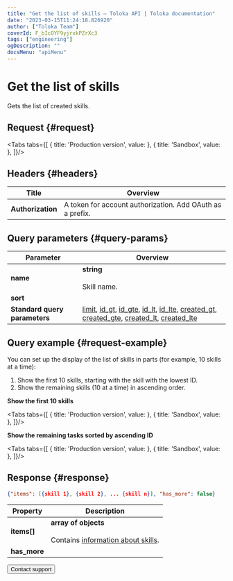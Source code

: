 ```yaml
---
title: "Get the list of skills — Toloka API | Toloka documentation"
date: "2023-03-15T11:24:18.826920"
author: ["Toloka Team"]
coverId: F_bIcOYF9yjrxkPZrXc3
tags: ["engineering"]
ogDescription: ""
docsMenu: "apiMenu"
---
```



# Get the list of skills

<Announce/>

Gets the list of created skills.

## Request {#request}

<Tabs tabs={[
  { title: 'Production version', value: <GetSkillListList1/> },
  { title: 'Sandbox', value: <GetSkillListList2/> },
]}/>

## Headers {#headers}

Title | Overview
----- | -----
**Authorization** | A token for account authorization. Add OAuth as a prefix.

## Query parameters {#query-params}

<QueryParams/>

Parameter | Overview
----- | -----
**name** | **string**<br/><br/>Skill name.
**sort** | <GetSkillListTable1/>
**Standard query parameters** | [limit](/docs/api/standard-query-parameters#limit), [id_gt](/docs/api/standard-query-parameters#id_gt), [id_gte](/docs/api/standard-query-parameters#id_gte), [id_lt](/docs/api/standard-query-parameters#id_lt), [id_lte](/docs/api/standard-query-parameters#id_lte), [created_gt](/docs/api/standard-query-parameters#created_gt), [created_gte](/docs/api/standard-query-parameters#created_gte), [created_lt](/docs/api/standard-query-parameters#created_lt), [created_lte](/docs/api/standard-query-parameters#created_lte)

## Query example {#request-example}

You can set up the display of the list of skills in parts (for example, 10 skills at a time):

1. Show the first 10 skills, starting with the skill with the lowest ID.
1. Show the remaining skills (10 at a time) in ascending order.

**Show the first 10 skills**

<Tabs tabs={[
  { title: 'Production version', value: <GetSkillListList3/> },
  { title: 'Sandbox', value: <GetSkillListList4/> },
]}/>

**Show the remaining tasks sorted by ascending ID**

<Tabs tabs={[
  { title: 'Production version', value: <GetSkillListList5/> },
  { title: 'Sandbox', value: <GetSkillListList6/> },
]}/>

## Response {#response}

```json
{"items": [{skill 1}, {skill 2}, ... {skill n}], "has_more": false}
```

Property | Description
----- | -----
**items[]** | **array of objects**<br/><br/>Contains [information about skills](/docs/api/get-skill).
**has_more** | <HasMore/>

<Button themeColor="light" view="default" size="l" type="link" url="/docs/guide/troubleshooting/support?form-source=api-get-skill-list">Contact support</Button>
